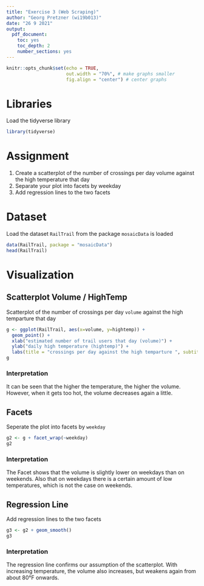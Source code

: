 ```yaml
---
title: "Exercise 3 (Web Scraping)"
author: "Georg Pretzner (wi19b013)"
date: "26 9 2021"
output: 
  pdf_document:
    toc: yes
    toc_depth: 2
    number_sections: yes
---
```


```r
knitr::opts_chunk$set(echo = TRUE,
                      out.width = "70%", # make graphs smaller 
                      fig.align = "center") # center graphs
```


# Libraries {-}

Load the tidyverse library

```r
library(tidyverse)
```

# Assignment

1. Create a scatterplot of the number of crossings per day volume against the high temperature that day 
2. Separate your plot into facets by weekday 
3. Add regression lines to the two facets

# Dataset

Load the dataset `RailTrail` from the package `mosaicData` is loaded

```r
data(RailTrail, package = "mosaicData")
head(RailTrail)
```



# Visualization


## Scatterplot Volume / HighTemp

Scatterplot of the number of crossings per day `volume` against the high temparture that day


```r
g <- ggplot(RailTrail, aes(x=volume, y=hightemp)) +
  geom_point() + 
  xlab("estimated number of trail users that day (volume)") + 
  ylab("daily high temperature (hightemp)") + 
  labs(title = "crossings per day against the high temparture ", subtitle = paste("Number of RailTrails", nrow(RailTrail)))
g
```

### Interpretation

It can be seen that the higher the temperature, the higher the volume. However, when it gets too hot, the volume decreases again a little.


## Facets

Seperate the plot into facets by `weekday`


```r
g2 <- g + facet_wrap(~weekday)
g2
```

### Interpretation

The Facet shows that the volume is slightly lower on weekdays than on weekends. Also that on weekdays there is a certain amount of low temperatures, which is not the case on weekends.



## Regression Line

Add regression lines to the two facets

```r
g3 <- g2 + geom_smooth()
g3
```


### Interpretation

The regression line confirms our assumption of the scatterplot. With increasing temperature, the volume also increases, but weakens again from about 80°F onwards.









